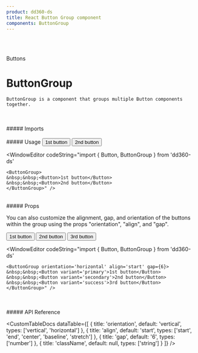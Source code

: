 ```yaml
---
product: dd360-ds
title: React Button Group component
components: ButtonGroup
---
```


<br id='top' />
<br />

<Label>Buttons</Label>

# <span name="floating-nav">ButtonGroup</span>

    ButtonGroup is a component that groups multiple Button components together.

<br />
<br />
##### <span name="floating-nav">Imports</span>

<WindowEditor codeString="import { ButtonGroup } from 'dd360-ds'" />
<WindowEditor codeString="import { ButtonGroup } from 'dd360-ds/Buttons'" />
<WindowEditor codeString="import ButtonGroup from 'dd360-ds/ButtonGroup'" />

<br />
<br />
##### <span name="floating-nav">Usage</span>

<ContainerComponentDoc className="gap-y-2">
    <ButtonGroup>
        <Button>1st button</Button>
        <Button>2nd button</Button>
    </ButtonGroup>
</ContainerComponentDoc>

<WindowEditor
    codeString="import { Button, ButtonGroup } from 'dd360-ds'

    <ButtonGroup>
    &nbsp;&nbsp;<Button>1st button</Button>
    &nbsp;&nbsp;<Button>2nd button</Button>
    </ButtonGroup>" />

<br />
##### <span name="floating-nav">Props</span>

You can also customize the alignment, gap, and orientation of the buttons within the group using the props "orientation", "align", and "gap".

<ContainerComponentDoc className="gap-y-2">
    <ButtonGroup orientation="horizontal" align="start" gap={6}>
        <Button variant="primary">1st button</Button>
        <Button variant="secondary">2nd button</Button>
        <Button variant="success">3rd button</Button>
    </ButtonGroup>
</ContainerComponentDoc>

<WindowEditor
    codeString="import { Button, ButtonGroup } from 'dd360-ds'

    <ButtonGroup orientation='horizontal' align='start' gap={6}>
    &nbsp;&nbsp;<Button variant='primary'>1st button</Button>
    &nbsp;&nbsp;<Button variant='secondary'>2nd button</Button>
    &nbsp;&nbsp;<Button variant='success'>3rd button</Button>
    </ButtonGroup>" />

<br />
<br />
##### <span name="floating-nav">API Reference</span>

<CustomTableDocs
    dataTable={[
        { title: 'orientation', default: 'vertical', types: ['vertical', 'horizontal'] },
        { title: 'align', default: 'start', types: ['start', 'end', 'center', 'baseline', 'stretch'] },
        { title: 'gap', default: '6', types: ['number'] },
        { title: 'className', default: null, types: ['string'] }
    ]}
/>

<BackAndForwardController />
